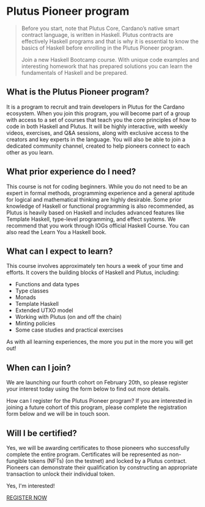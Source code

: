 # Plutus Pioneer program

> Before you start, note that Plutus Core, Cardano’s native smart contract language, is written in Haskell. Plutus contracts are effectively Haskell programs and that is why it is essential to know the basics of Haskell before enrolling in the Plutus Pioneer program.
>
> Join a new Haskell Bootcamp course. With unique code examples and interesting homework that has prepared solutions you can learn the fundamentals of Haskell and be prepared.

## What is the Plutus Pioneer program?

It is a program to recruit and train developers in Plutus for the Cardano ecosystem. When you join this program, you will become part of a group with access to a set of courses that teach you the core principles of how to code in both Haskell and Plutus. It will be highly interactive, with weekly videos, exercises, and Q&A sessions, along with exclusive access to the creators and key experts in the language. You will also be able to join a dedicated community channel, created to help pioneers connect to each other as you learn.

## What prior experience do I need?

This course is not for coding beginners. While you do not need to be an expert in formal methods, programming experience and a general aptitude for logical and mathematical thinking are highly desirable. Some prior knowledge of Haskell or functional programming is also recommended, as Plutus is heavily based on Haskell and includes advanced features like Template Haskell, type-level programming, and effect systems. We recommend that you work through IOGs official Haskell Course. You can also read the Learn You a Haskell book.

## What can I expect to learn?

This course involves approximately ten hours a week of your time and efforts. It covers the building blocks of Haskell and Plutus, including:

- Functions and data types
- Type classes
- Monads
- Template Haskell
- Extended UTXO model
- Working with Plutus (on and off the chain)
- Minting policies
- Some case studies and practical exercises

As with all learning experiences, the more you put in the more you will get out!

## When can I join?

We are launching our fourth cohort on February 20th, so please register your interest today using the form below to find out more details.

How can I register for the Plutus Pioneer program?
If you are interested in joining a future cohort of this program, please complete the registration form below and we will be in touch soon.

## Will I be certified?

Yes, we will be awarding certificates to those pioneers who successfully complete the entire program. Certificates will be represented as non-fungible tokens (NFTs) (on the testnet) and locked by a Plutus contract. Pioneers can demonstrate their qualification by constructing an appropriate transaction to unlock their individual token.

Yes, I'm interested!

[REGISTER NOW](https://input-output.typeform.com/to/au0XDcBP)